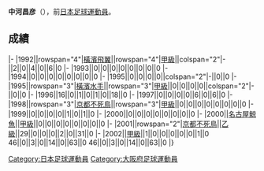 {{Infobox football biography
|name=中河昌彦
|image=
|fullname=中河昌彦
|birth_date={{Birth date and age|1969|8|26}}
|cityofbirth=[[大阪府|大阪府]]
|countryofbirth=[[日本|日本]]
|position=[[守門員_(足球)|守門員]]
|currentclub=
|years=1992-1995<br/>1995-1997<br/>1998-2002<br/>2000
|clubs=[[橫濱飛翼|橫濱飛翼]]<br/>[[橫濱水手|橫濱水手]]<br/>[[京都不死鳥|京都不死鳥]]<br/>→[[名古屋鯨魚|名古屋鯨魚]]
|caps(goals)=
|nationalyears=
|nationalteam=
|nationalcaps(goals)=
}}
'''中河昌彦'''（{{Bd|1969年|8月26日||}}），前[[日本|日本]][[足球|足球]][[運動員|運動員]]。

==成績==
{{Football player club statistics 1|YYN}}
{{Football player club statistics 2|JPN|YYN}}
|-
|1992||rowspan="4"|[[橫濱飛翼|橫濱飛翼]]||rowspan="4"|[[日本職業足球甲級聯賽|甲級]]||colspan="2"|-||2||0||4||0||6||0
|-
|1993||0||0||0||0||0||0||0||0
|-
|1994||0||0||0||0||0||0||0||0
|-
|1995||0||0||0||0||colspan="2"|-||0||0
|-
|1995||rowspan="3"|[[橫濱水手|橫濱水手]]||rowspan="3"|[[日本職業足球甲級聯賽|甲級]]||0||0||0||0||colspan="2"|-||0||0
|-
|1996||16||0||1||0||1||0||18||0
|-
|1997||0||0||0||0||6||0||6||0
|-
|1998||rowspan="3"|[[京都不死鳥|京都不死鳥]]||rowspan="3"|[[日本職業足球甲級聯賽|甲級]]||0||0||0||0||0||0||0||0
|-
|1999||0||0||0||0||1||0||1||0
|-
|2000||0||0||0||0||0||0||0||0
|-
|2000||[[名古屋鯨魚|名古屋鯨魚]]||[[日本職業足球甲級聯賽|甲級]]||0||0||0||0||0||0||0||0
|-
|2001||rowspan="2"|[[京都不死鳥|京都不死鳥]]||[[日本職業足球乙級聯賽|乙級]]||29||0||0||0||2||0||31||0
|-
|2002||[[日本職業足球甲級聯賽|甲級]]||1||0||0||0||0||0||1||0
{{Football player club statistics 3|1|JPN}}46||0||3||0||14||0||63||0
{{Football player club statistics 5}}46||0||3||0||14||0||63||0
|}

{{Japan-sport-bio-stub}}
{{Soccer-player-stub}}
[[Category:日本足球運動員|Category:日本足球運動員]]
[[Category:大阪府足球運動員|Category:大阪府足球運動員]]